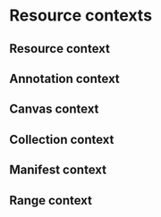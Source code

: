 # Resource contexts

## Resource context

## Annotation context
## Canvas context
## Collection context
## Manifest context
## Range context
